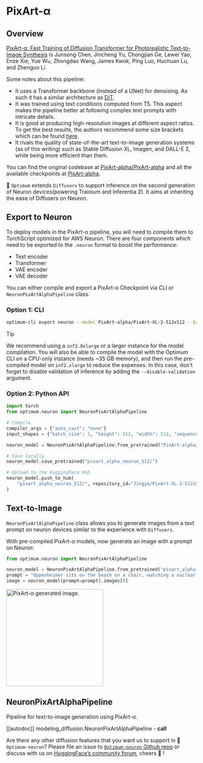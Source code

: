 <!---
Copyright 2025 The HuggingFace Team. All rights reserved.

Licensed under the Apache License, Version 2.0 (the "License");
you may not use this file except in compliance with the License.
You may obtain a copy of the License at

    http://www.apache.org/licenses/LICENSE-2.0

Unless required by applicable law or agreed to in writing, software
distributed under the License is distributed on an "AS IS" BASIS,
WITHOUT WARRANTIES OR CONDITIONS OF ANY KIND, either express or implied.
See the License for the specific language governing permissions and
limitations under the License.
-->

# PixArt-α

## Overview

[PixArt-α: Fast Training of Diffusion Transformer for Photorealistic Text-to-Image Synthesis](https://huggingface.co/papers/2310.00426) is Junsong Chen, Jincheng Yu, Chongjian Ge, Lewei Yao, Enze Xie, Yue Wu, Zhongdao Wang, James Kwok, Ping Luo, Huchuan Lu, and Zhenguo Li.

Some notes about this pipeline:

* It uses a Transformer backbone (instead of a UNet) for denoising. As such it has a similar architecture as [DiT](./dit).
* It was trained using text conditions computed from T5. This aspect makes the pipeline better at following complex text prompts with intricate details.
* It is good at producing high-resolution images at different aspect ratios. To get the best results, the authors recommend some size brackets which can be found [here](https://github.com/PixArt-alpha/PixArt-alpha/blob/08fbbd281ec96866109bdd2cdb75f2f58fb17610/diffusion/data/datasets/utils.py).
* It rivals the quality of state-of-the-art text-to-image generation systems (as of this writing) such as Stable Diffusion XL, Imagen, and DALL-E 2, while being more efficient than them.

You can find the original codebase at [PixArt-alpha/PixArt-alpha](https://github.com/PixArt-alpha/PixArt-alpha) and all the available checkpoints at [PixArt-alpha](https://huggingface.co/PixArt-alpha).

🤗 `Optimum` extends `Diffusers` to support inference on the second generation of Neuron devices(powering Trainium and Inferentia 2). It aims at inheriting the ease of Diffusers on Neuron.

## Export to Neuron

To deploy models in the PixArt-α pipeline, you will need to compile them to TorchScript optimized for AWS Neuron. There are four components which need to be exported to the `.neuron` format to boost the performance:

* Text encoder
* Transformer
* VAE encoder
* VAE decoder

You can either compile and export a PixArt-α Checkpoint via CLI or `NeuronPixArtAlphaPipeline` class.

### Option 1: CLI

```bash
optimum-cli export neuron --model PixArt-alpha/PixArt-XL-2-512x512 --batch_size 1 --height 512 --width 512 --num_images_per_prompt 1 --torch_dtype bfloat16 --sequence_length 120 pixart_alpha_neuron_512/
```

> [!TIP]
> We recommend using a `inf2.8xlarge` or a larger instance for the model compilation. You will also be able to compile the model with the Optimum CLI on a CPU-only instance (needs ~35 GB memory), and then run the pre-compiled model on `inf2.xlarge` to reduce the expenses. In this case, don't forget to disable validation of inference by adding the `--disable-validation` argument.

### Option 2: Python API

```python
import torch
from optimum.neuron import NeuronPixArtAlphaPipeline

# Compile
compiler_args = {"auto_cast": "none"}
input_shapes = {"batch_size": 1, "height": 512, "width": 512, "sequence_length": 120}

neuron_model = NeuronPixArtAlphaPipeline.from_pretrained("PixArt-alpha/PixArt-XL-2-512x512", torch_dtype=torch.bfloat16, export=True, disable_neuron_cache=True, **compiler_args, **input_shapes)

# Save locally
neuron_model.save_pretrained("pixart_alpha_neuron_512/")

# Upload to the HuggingFace Hub
neuron_model.push_to_hub(
    "pixart_alpha_neuron_512/", repository_id="Jingya/PixArt-XL-2-512x512-neuronx"  # Replace with your HF Hub repo id
)
```

## Text-to-Image

`NeuronPixArtAlphaPipeline` class allows you to generate images from a text prompt on neuron devices similar to the experience with `Diffusers`.

With pre-compiled PixArt-α models, now generate an image with a prompt on Neuron:

```python
from optimum.neuron import NeuronPixArtAlphaPipeline

neuron_model = NeuronPixArtAlphaPipeline.from_pretrained("pixart_alpha_neuron_512/")
prompt = "Oppenheimer sits on the beach on a chair, watching a nuclear exposition with a huge mushroom cloud, 120mm."
image = neuron_model(prompt=prompt).images[0]
```

<img
  src="https://huggingface.co/datasets/Jingya/document_images/resolve/main/optimum/neuron/pixart-alpha-oppenheimer.png"
  width="256"
  height="256"
  alt="PixArt-α generated image."
/>

## NeuronPixArtAlphaPipeline

Pipeline for text-to-image generation using PixArt-α.

[[autodoc]] modeling_diffusion.NeuronPixArtAlphaPipeline
    - __call__

Are there any other diffusion features that you want us to support in 🤗`Optimum-neuron`? Please file an issue to [`Optimum-neuron` Github repo](https://github.com/huggingface/optimum-neuron) or discuss with us on [HuggingFace’s community forum](https://discuss.huggingface.co/c/optimum/), cheers 🤗 !